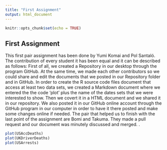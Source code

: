 ```yaml
---
title: "First Assignment"
output: html_document
---
```


```r
knitr::opts_chunk$set(echo = TRUE)
```

## First Assignment

This first pair assignment has been done by Yumi Komai and Pol Santaló. The contribution of every student it has been equal and it can be described as follows: First of all, we created a Repository in our desktop through the program GitHub. At the same time, we made each other contributors so we could share and edit the documents that we posted in our Repository folder and in GitHub. In order to create the R source code files document that access at least two data sets, we created a Markdown document where we entered the the code 'plot' plus the name of the dates sets that we were interested to show. Then we covert it in a HTML document and we shared it in our repository. We also posted it in our GitHub online account through the GitHub program in our computer in order to have it there posted and make some changes online if needed. The pair that helped us to finish with the last point of the assignment are Bomi and Takuma. They made a pull request and our document was minutely discussed and merged. .


```r
plot(USAccDeaths)
plot(UKDriverDeaths)
plot(USArrests)
```


